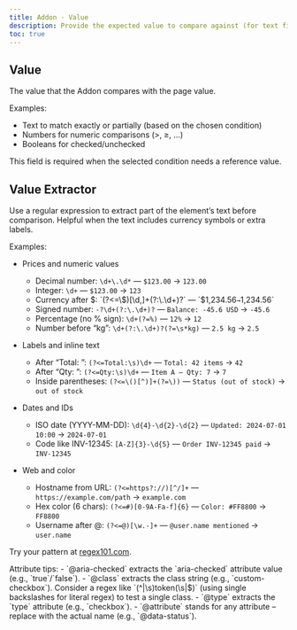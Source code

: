 ```yaml
---
title: Addon · Value
description: Provide the expected value to compare against (for text fields, attributes, or extracted content).
toc: true
---
```


## Value

The value that the Addon compares with the page value.

Examples:

- Text to match exactly or partially (based on the chosen condition)
- Numbers for numeric comparisons (>, ≥, …)
- Booleans for checked/unchecked

This field is required when the selected condition needs a reference value.

## Value Extractor

Use a regular expression to extract part of the element’s text before comparison. Helpful when the text includes currency symbols or extra labels.

Examples:

- Prices and numeric values
  - Decimal number: `\d+\.\d*` — `$123.00` → `123.00`
  - Integer: `\d+` — `$123.00` → `123`
  - Currency after $: `(?<=\$)[\d,]+(?:\.\d+)?` — `$1,234.56` → `1,234.56`
  - Signed number: `-?\d+(?:\.\d+)?` — `Balance: -45.6 USD` → `-45.6`
  - Percentage (no % sign): `\d+(?=%)` — `12%` → `12`
  - Number before “kg”: `\d+(?:\.\d+)?(?=\s*kg)` — `2.5 kg` → `2.5`

- Labels and inline text
  - After “Total: ”: `(?<=Total:\s)\d+` — `Total: 42 items` → `42`
  - After “Qty: ”: `(?<=Qty:\s)\d+` — `Item A — Qty: 7` → `7`
  - Inside parentheses: `(?<=\()[^)]+(?=\))` — `Status (out of stock)` → `out of stock`

- Dates and IDs
  - ISO date (YYYY-MM-DD): `\d{4}-\d{2}-\d{2}` — `Updated: 2024-07-01 10:00` → `2024-07-01`
  - Code like INV-12345: `[A-Z]{3}-\d{5}` — `Order INV-12345 paid` → `INV-12345`

- Web and color
  - Hostname from URL: `(?<=https?://)[^/]+` — `https://example.com/path` → `example.com`
  - Hex color (6 chars): `(?<=#)[0-9A-Fa-f]{6}` — `Color: #FF8800` → `FF8800`
  - Username after @: `(?<=@)[\w.-]+` — `@user.name mentioned` → `user.name`

Try your pattern at [regex101.com](https://regex101.com/).

<Callout type="info">
  Attribute tips: - `@aria-checked` extracts the `aria-checked` attribute value (e.g., `true`/`false`). - `@class`
  extracts the class string (e.g., `custom-checkbox`). Consider a regex like `(^|\s)token(\s|$)` (using single
  backslashes for literal regex) to test a single class. - `@type` extracts the `type` attribute (e.g., `checkbox`). -
  `@attribute` stands for any attribute – replace with the actual name (e.g., `@data-status`).
</Callout>
